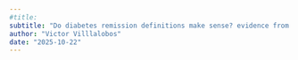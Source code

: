 ```yaml
---
#title:  
subtitle: "Do diabetes remission definitions make sense? evidence from clinical records and epidemiological studies"
author: "Victor Villlalobos"
date: "2025-10-22"
---
```

